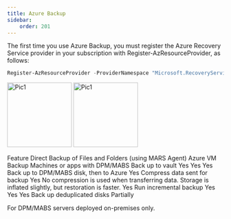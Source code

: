 ```yaml
---
title: Azure Backup
sidebar:
    order: 201
---
```


The first time you use Azure Backup, you must register the Azure Recovery Service provider in your subscription with Register-AzResourceProvider, as follows:

```powershell
Register-AzResourceProvider -ProviderNamespace "Microsoft.RecoveryServices"
```
<Image src={pic1} alt="Pic1" width="150" />

<Image src={pic1} alt="Pic1" width="150" />


Feature	Direct Backup of Files and Folders (using MARS Agent)	Azure VM Backup	Machines or apps with DPM/MABS
Back up to vault	Yes	Yes	Yes
Back up to DPM/MABS disk, then to Azure			Yes
Compress data sent for backup	Yes	No compression is used when transferring data. Storage is inflated slightly, but restoration is faster.	Yes
Run incremental backup	Yes	Yes	Yes
Back up deduplicated disks			Partially

For DPM/MABS servers deployed on-premises only.
